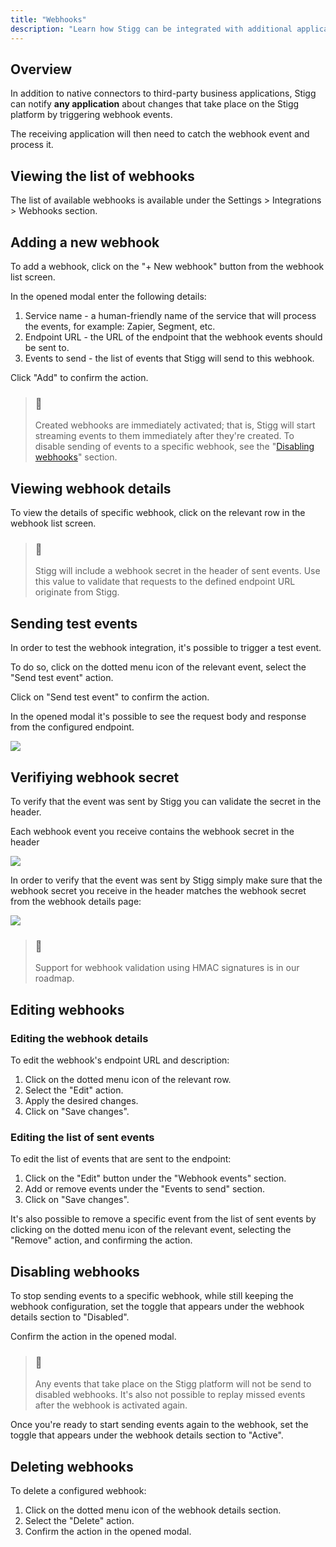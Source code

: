 ```yaml
---
title: "Webhooks"
description: "Learn how Stigg can be integrated with additional applications using webhooks"
---
```


## Overview

In addition to native connectors to third-party business applications, Stigg can notify **any application** about changes that take place on the Stigg platform by triggering webhook events.

The receiving application will then need to catch the webhook event and process it.

## Viewing the list of webhooks

The list of available webhooks is available under the Settings > Integrations > Webhooks section.

## Adding a new webhook

To add a webhook, click on the "+ New webhook" button from the webhook list screen.

In the opened modal enter the following details:

1. Service name - a human-friendly name of the service that will process the events, for example: Zapier, Segment, etc.
2. Endpoint URL - the URL of the endpoint that the webhook events should be sent to.
3. Events to send - the list of events that Stigg will send to this webhook.

Click "Add" to confirm the action.

> ### 📘
> 
> Created webhooks are immediately activated; that is, Stigg will start streaming events to them immediately after they're created. To disable sending of events to a specific webhook, see the "[Disabling webhooks](https://stigg.readme.io/docs/webhooks#disabling-webhooks)" section.

## Viewing webhook details

To view the details of specific webhook, click on the relevant row in the webhook list screen.

> ### 📘
> 
> Stigg will include a webhook secret in the header of sent events. Use this value to validate that requests to the defined endpoint URL originate from Stigg.

## Sending test events

In order to test the webhook integration, it's possible to trigger a test event.

To do so, click on the dotted menu icon of the relevant event, select the "Send test event" action.

Click on "Send test event" to confirm the action.

In the opened modal it's possible to see the request body and response from the configured endpoint.

![](/images/3e5310c-Screen_Shot_2022-04-05_at_2.40.23.png)

## Verifiying webhook secret

To verify that the event was sent by Stigg you can validate the secret in the header.

Each webhook event you receive contains the webhook secret in the header

![](/images/7304fde-Screen_Shot_2022-10-13_at_11.23.33.png)

In order to verify that the event was sent by Stigg simply make sure that the webhook secret you receive in the header matches the webhook secret from the webhook details page:

![](/images/89e7930-Screen_Shot_2022-10-13_at_11.29.20.png)

> ### 📘
> 
> Support for webhook validation using HMAC signatures is in our roadmap.

## Editing webhooks

### Editing the webhook details

To edit the webhook's endpoint URL and description:

1. Click on the dotted menu icon of the relevant row.
2. Select the "Edit" action.
3. Apply the desired changes.
4. Click on "Save changes".
  
### Editing the list of sent events

To edit the list of events that are sent to the endpoint:

1. Click on the "Edit" button under the "Webhook events" section.
2. Add or remove events under the "Events to send" section.
3. Click on "Save changes".

It's also possible to remove a specific event from the list of sent events by clicking on the dotted menu icon of the relevant event, selecting the "Remove" action, and confirming the action.

## Disabling webhooks

To stop sending events to a specific webhook, while still keeping the webhook configuration, set the toggle that appears under the webhook details section to "Disabled".

Confirm the action in the opened modal.

> ### 📘
> 
> Any events that take place on the Stigg platform will not be send to disabled webhooks. It's also not possible to replay missed events after the webhook is activated again.

Once you're ready to start sending events again to the webhook, set the toggle that appears under the webhook details section to "Active".

## Deleting webhooks

To delete a configured webhook:

1. Click on the dotted menu icon of the webhook details section.
2. Select the "Delete" action.
3. Confirm the action in the opened modal.